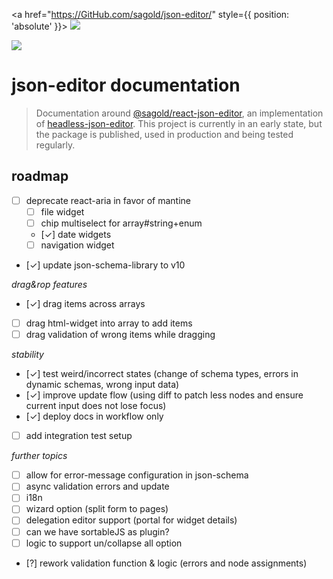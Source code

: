 
<Meta title="Introduction" />

<a href="https://GitHub.com/sagold/json-editor/" style={{ position: 'absolute' }}>
  <img src="https://badgen.net/badge/icon/github?icon=github&label" />
</a>

<div
  style={{
    margin: 0,
    display: 'flex',
    justifyContent: 'center',
    borderBottom: '1px solid #333',
    overflow: 'hidden',
    padding: '0 4em'
  }}
>
  <img src={logo} style={{ marginBottom: -1, width: '100%', maxWidth: 400 }} />
</div>

<h1 style={{ textAlign: 'center' }}>json-editor documentation</h1>

> Documentation around [@sagold/react-json-editor](https://github.com/sagold/json-editor/tree/main/packages/react-json-editor), an implementation of [headless-json-editor](https://github.com/sagold/json-editor/tree/main/packages/headless-json-editor). This project is currently in an early state, but the package is published, used in production and being tested regularly.

<NpmPackageName name="@sagold/react-json-editor" />

## roadmap

- [ ] deprecate react-aria in favor of mantine
  - [ ] file widget
  - [ ] chip multiselect for array#string+enum
  - [✓] date widgets
  - [ ] navigation widget
- [✓] update json-schema-library to v10

_drag&rop features_

- [✓] drag items across arrays
- [ ] drag html-widget into array to add items
- [ ] drag validation of wrong items while dragging

_stability_

- [✓] test weird/incorrect states (change of schema types, errors in dynamic schemas, wrong input data)
- [✓] improve update flow (using diff to patch less nodes and ensure current input does not lose focus)
- [✓] deploy docs in workflow only
- [ ] add integration test setup

_further topics_

- [ ] allow for error-message configuration in json-schema
- [ ] async validation errors and update
- [ ] i18n
- [ ] wizard option (split form to pages)
- [ ] delegation editor support (portal for widget details)
- [ ] can we have sortableJS as plugin?
- [ ] logic to support un/collapse all option
- [?] rework validation function & logic (errors and node assignments)
